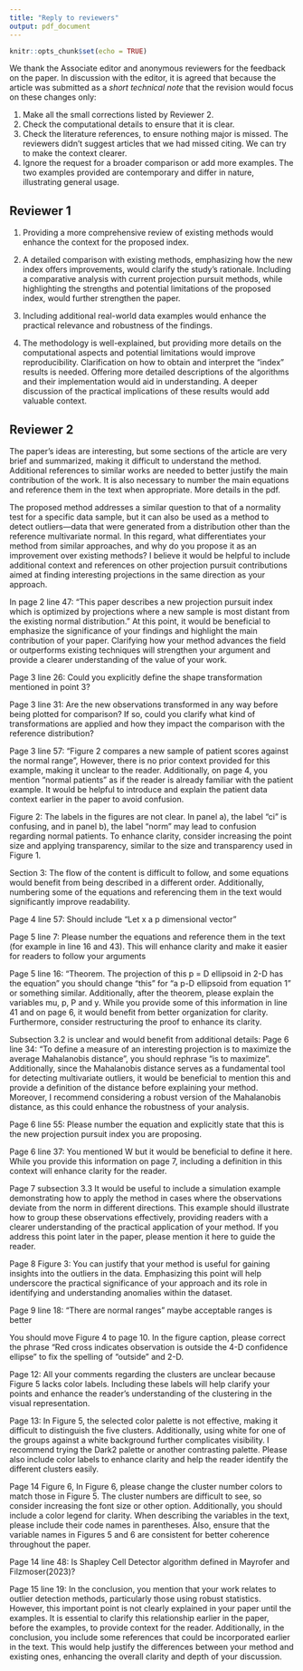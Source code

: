 ```yaml
---
title: "Reply to reviewers"
output: pdf_document
---
```


```r
knitr::opts_chunk$set(echo = TRUE)
```

We thank the Associate editor and anonymous reviewers for the feedback on the paper. In discussion with the editor, it is agreed that because the article was submitted as a *short technical note* that the revision would focus on these changes only: 

1. Make all the small corrections listed by Reviewer 2.
2. Check the computational details to ensure that it is clear.
3. Check the literature references, to ensure nothing major is missed. The reviewers didn’t suggest articles that we had missed citing. We can try to make the context clearer.
4. Ignore the request for a broader comparison or add more examples. The two examples provided are contemporary and differ in nature, illustrating general usage.

## Reviewer 1

1. Providing a more comprehensive review of existing methods would enhance the context for the proposed index.

\textcolor{purple}{The introduction was slightly expanded, and two new references added to provide additional context.}

2. A detailed comparison with existing methods, emphasizing how the new index offers improvements, would clarify the study's rationale. Including a comparative analysis with current projection pursuit methods, while highlighting the strengths and potential limitations of the proposed index, would further strengthen the paper.

\textcolor{purple}{This is first work that allows the comparison of a reference normal distribution to observations using projection pursuit, and a projection pursuit guided tour. New text in the introduction helps clarify this.}


3. Including additional real-world data examples would enhance the practical relevance and robustness of the findings.

\textcolor{purple}{The two examples used in the paper illustrate different uses of this work in practical settings. The first example uses simulated data for privacy purposes but the data reflects patterns seen in clinical data. The text has been modified to make this clear. There is no room in a short technical report to add more examples.}

4. The methodology is well-explained, but providing more details on the computational aspects and potential limitations would improve reproducibility. Clarification on how to obtain and interpret the "index" results is needed. Offering more detailed descriptions of the algorithms and their implementation would aid in understanding. A deeper discussion of the practical implications of these results would add valuable context.

\textcolor{purple}{We have extended the implementation section to mention the options for optimization of the index, and have included a reference for the ferrn package that can be used to investigate index values and to compare different optimization strategies. All implementations are available in CRAN packages and the code to reproduce the examples is available on GitHub for full reproducibility.}

## Reviewer 2

The paper's ideas are interesting, but some sections of the article are very brief and summarized, making it difficult to understand the method. Additional references to similar works are needed to better justify the main contribution of the work. It is also necessary to number the main equations and reference them in the text when appropriate. More details in the pdf.

\textcolor{purple}{The introduction has been expanded slightly with two more references added to provide more context.}

\textcolor{purple}{We have added numbering to the main equations such that they can be referenced in the explanations, this should make the derivation easier to follow. More detail has been added to the theorem and proof in Section 3.}

The proposed method addresses a similar question to that of a normality test for a specific data sample, but it can also be used as a method to detect outliers—data that were generated from a distribution other than the reference multivariate normal. In this regard, what differentiates your method from similar approaches, and why do you propose it as an improvement over existing methods? I believe it would be helpful to include additional context and references on other projection pursuit contributions aimed at finding interesting projections in the same direction as your approach.

\textcolor{purple}{We have additional context and references in the introduction.}

In page 2 line 47: “This paper describes a new projection pursuit index which is optimized by projections where a new sample is most distant from the existing normal distribution.” At this point, it would be beneficial to emphasize the significance of your findings and highlight the main contribution of your paper. Clarifying how your method advances the field or outperforms existing techniques will strengthen your argument and provide a clearer understanding of the value of your work.

\textcolor{purple}{We have added a short review of traditional outlier detection methods and relevant methods here, and emphasized where they currently do not apply.}

Page 3 line 26: Could you explicitly define the shape transformation mentioned in point 3?

\textcolor{purple}{We have rephrased points 2 and 3 to make this more clear.}

Page 3 line 31: Are the new observations transformed in any way before being plotted for comparison? If so, could you clarify what kind of transformations are applied and how they impact the comparison with the reference distribution?

\textcolor{purple}{The new data needs to be pre-processed in the same manner as the reference distribution, we have added this information in the description. For example, if the reference distribution is scaled using means and standard deviations of historical data, these same means and standard deviations need to be used to scale the new data.}

Page 3 line 57: “Figure 2 compares a new sample of patient scores against the normal range”, However, there is no prior context provided for this example, making it unclear to the reader. Additionally, on page 4, you mention “normal patients” as if the reader is already familiar with the patient example. It would be helpful to introduce and explain the patient data context earlier in the paper to avoid confusion.

\textcolor{purple}{The text in section 2 has been changed to remove any specialist language. The explanation is also more detailed now.}

Figure 2: The labels in the figures are not clear. In panel a), the label “ci” is confusing, and in panel b), the label “norm” may lead to confusion regarding normal patients. To enhance clarity, consider increasing the point size and applying transparency, similar to the size and transparency used in Figure 1.

\textcolor{purple}{This figure has been modified to make it clearer, and to correspond with the changed text in the section.}

Section 3: The flow of the content is difficult to follow, and some equations would benefit from being described in a different order. Additionally, numbering some of the equations and referencing them in the text would significantly improve readability.

\textcolor{purple}{We have numbered the main equations and now use referencing in the description. Segments of this section have been rewritten to include more explanation and enhance flow, and variables have been defined earlier, before they are used.}

Page 4 line 57: Should include “Let x a p dimensional vector”

\textcolor{purple}{This has been added.}

Page 5 line 7: Please number the equations and reference them in the text (for example in line 16 and 43). This will enhance clarity and make it easier for readers to follow your arguments

\textcolor{purple}{Equation numbers and references have been added.}


Page 5 line 16: “Theorem. The projection of this p = D ellipsoid in 2-D has the equation” you should change “this” for “a p-D ellipsoid from equation 1” or something similar. Additionally, after the theorem, please explain the variables mu, p, P and y. While you provide some of this information in line 41 and on page 6, it would benefit from better organization for clarity. Furthermore, consider restructuring the proof to enhance its clarity.

\textcolor{purple}{The ellipsoid equation is now specifically referenced in the statement of the theorem. The mentioned variables are now defined before the statement of the theorem, helping reorganise the section to improve clarity. Although the proof is not fundamentally restructured, it has been reworded with further explanation added.}

Subsection 3.2 is unclear and would benefit from additional details:
Page 6 line 34: “To define a measure of an interesting projection is to maximize the average Mahalanobis distance”, you should rephrase “is to maximize”. Additionally, since the Mahalanobis distance serves as a fundamental tool for detecting multivariate outliers, it would be beneficial to mention this and provide a definition of the distance before explaining your method. Moreover, I recommend considering a robust version of the Mahalanobis distance, as this could enhance the robustness of your analysis.

\textcolor{purple}{We have rephrased the sentence and included a definition of Mahalanobis distance.}
\textcolor{purple}{Robust methods are used when estimating a reference distribution from a data sample containing outliers, thus implicitly we are using a robust version of the distance.}

Page 6 line 55: Please number the equation and explicitly state that this is the new projection pursuit index you are proposing.

\textcolor{purple}{Done.}

Page 6 line 37: You mentioned W but it would be beneficial to define it here. While you provide this information on page 7, including a definition in this context will enhance clarity for the reader.

\textcolor{purple}{We have moved the default definition for W to where it is first mentioned.}

Page 7 subsection 3.3 It would be useful to include a simulation example demonstrating how to apply the method in cases where the observations deviate from the norm in different directions. This example should illustrate how to group these observations effectively, providing readers with a clearer understanding of the practical application of your method. If you address this point later in the paper, please mention it here to guide the reader.

\textcolor{purple}{Including a detailed simulation study is beyond the scope of a short technical note. However, the second example shows how clustering can be used in an application. This is now mentioned in Section 3.3.}


Page 8 Figure 3: You can justify that your method is useful for gaining insights into the outliers in the data. Emphasizing this point will help underscore the practical significance of your approach and its role in identifying and understanding anomalies within the dataset.

\textcolor{purple}{We have emphasized that point in the text referring to Figure 3.}

Page 9 line 18: “There are normal ranges” maybe acceptable ranges is better

\textcolor{purple}{Done}

You should move Figure 4 to page 10. In the figure caption, please correct the phrase “Red cross indicates observation is outside the 4-D confidence ellipse” to fix the spelling of “outside” and 2-D.

\textcolor{purple}{We have moved Figure 4 up (now page 12), and fixed the spelling.}

Page 12: All your comments regarding the clusters are unclear because Figure 5 lacks color labels. Including these labels will help clarify your points and enhance the reader’s understanding of the clustering in the visual representation.

\textcolor{purple}{A color legend has been added in Figure 5a.}

Page 13: In Figure 5, the selected color palette is not effective, making it difficult to distinguish the five clusters. Additionally, using white for one of the groups against a white background further complicates visibility. I recommend trying the Dark2 palette or another contrasting palette. Please also include color labels to enhance clarity and help the reader identify the different clusters easily.

\textcolor{purple}{We have updated the color palette and now use shape to de-emphasize points that are not outlying (cluster 0). The color legend has been added to the Figure.}

Page 14 Figure 6, In Figure 6, please change the cluster number colors to match those in Figure 5. The cluster numbers are difficult to see, so consider increasing the font size or other option. Additionally, you should include a color legend for clarity. When describing the variables in the text, please include their code names in parentheses. Also, ensure that the variable names in Figures 5 and 6 are consistent for better coherence throughout the paper.

\textcolor{purple}{The colors are matched between Figure 5 and 6. We have increased the size of the cluster labels in Figure 6 to make them more readable, and have added a color legend. Variable names in Figure 6 have been matched to those in Figure 5, and are now always added in parentheses when mentioned in the text.}

Page 14 line 48: Is Shapley Cell Detector algorithm defined in Mayrofer and Filzmoser(2023)?

\textcolor{purple}{It is, we have added the reference also to where the algorithm is mentioned to make this more clear.}


Page 15 line 19: In the conclusion, you mention that your work relates to outlier detection methods, particularly those using robust statistics. However, this important point is not clearly explained in your paper until the examples. It is essential to clarify this relationship earlier in the paper, before the examples, to provide context for the reader. Additionally, in the conclusion, you include some references that could be incorporated earlier in the text. This would help justify the differences between your method and existing ones, enhancing the overall clarity and depth of your discussion.

\textcolor{purple}{We have extended the introduction somewhat to include references to outlier detection in the context of linear dimension reduction. The additional references in the conclusions show potential generalizations of the work connecting to other directions in outlier detection.}



